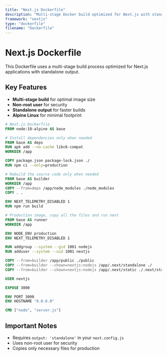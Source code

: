```yaml
---
title: "Next.js Dockerfile"
description: "Multi-stage Docker build optimized for Next.js with standalone output"
framework: "nextjs"
type: "dockerfile"
filename: "Dockerfile"
---
```


# Next.js Dockerfile

This Dockerfile uses a multi-stage build process optimized for Next.js applications with standalone output.

## Key Features

- **Multi-stage build** for optimal image size
- **Non-root user** for security
- **Standalone output** for faster builds
- **Alpine Linux** for minimal footprint

```dockerfile
# Next.js Dockerfile
FROM node:18-alpine AS base

# Install dependencies only when needed
FROM base AS deps
RUN apk add --no-cache libc6-compat
WORKDIR /app

COPY package.json package-lock.json ./
RUN npm ci --only=production

# Rebuild the source code only when needed
FROM base AS builder
WORKDIR /app
COPY --from=deps /app/node_modules ./node_modules
COPY . .

ENV NEXT_TELEMETRY_DISABLED 1
RUN npm run build

# Production image, copy all the files and run next
FROM base AS runner
WORKDIR /app

ENV NODE_ENV production
ENV NEXT_TELEMETRY_DISABLED 1

RUN addgroup --system --gid 1001 nodejs
RUN adduser --system --uid 1001 nextjs

COPY --from=builder /app/public ./public
COPY --from=builder --chown=nextjs:nodejs /app/.next/standalone ./
COPY --from=builder --chown=nextjs:nodejs /app/.next/static ./.next/static

USER nextjs

EXPOSE 3000

ENV PORT 3000
ENV HOSTNAME "0.0.0.0"

CMD ["node", "server.js"]
```

## Important Notes

- Requires `output: 'standalone'` in your `next.config.js`
- Uses non-root user for security
- Copies only necessary files for production